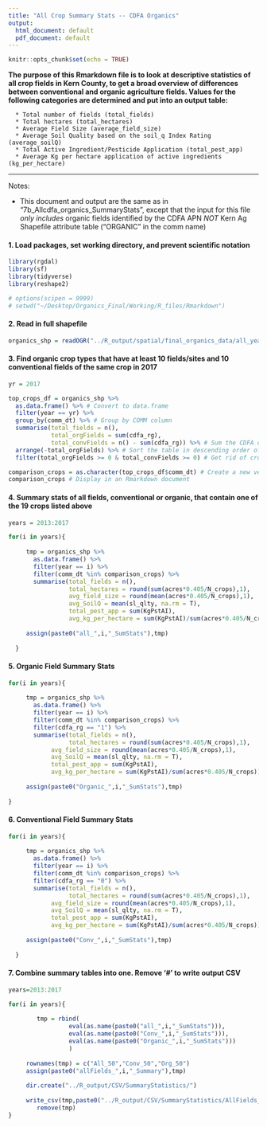 ```yaml
---
title: "All Crop Summary Stats -- CDFA Organics"
output:
  html_document: default
  pdf_document: default
---
```


```r
knitr::opts_chunk$set(echo = TRUE)
```

**The purpose of this Rmarkdown file is to look at descriptive statistics of all crop fields in Kern County, to get a broad overview of differences between conventional and organic agriculture fields. Values for the following categories are determined and put into an output table: **  

      * Total number of fields (total_fields)
      * Total hectares (total_hectares)
      * Average Field Size (average_field_size)
      * Average Soil Quality based on the soil_q Index Rating (average_soilQ)
      * Total Active Ingredient/Pesticide Application (total_pest_app)
      * Average Kg per hectare application of active ingredients (kg_per_hectare)

***

Notes:

- This document and output are the same as in "7b_Allcdfa_organics_SummaryStats", except that the input for this file *only includes* organic fields identified by the CDFA APN *NOT* Kern Ag Shapefile attribute table ("ORGANIC" in the comm name)

#### 1. Load packages, set working directory, and prevent scientific notation
```r

library(rgdal)
library(sf)
library(tidyverse)
library(reshape2)

# options(scipen = 9999)
# setwd("~/Desktop/Organics_Final/Working/R_files/Rmarkdown")
```

#### 2. Read in full shapefile 
```r

organics_shp = readOGR("../R_output/spatial/final_organics_data/all_years/all_years_organics.shp")

```

#### 3. Find organic crop types that have at least 10 fields/sites and 10 conventional fields of the same crop in 2017
```r

yr = 2017

top_crops_df = organics_shp %>% 
  as.data.frame() %>% # Convert to data.frame
  filter(year == yr) %>% 
  group_by(comm_dt) %>% # Group by COMM column
  summarise(total_fields = n(),
            total_orgFields = sum(cdfa_rg),
            total_convFields = n() - sum(cdfa_rg)) %>% # Sum the CDFA column. This tells us how many organic fields of each crop type there are
  arrange(-total_orgFields) %>% # Sort the table in descending order of number of fields per crop type
  filter(total_orgFields >= 0 & total_convFields >= 0) # Get rid of crops with fewer than ten organic fields

comparison_crops = as.character(top_crops_df$comm_dt) # Create a new vector with names of crops with at least ten fields
comparison_crops # Display in an Rmarkdown document
```

#### 4. Summary stats of all fields, conventional or organic, that contain one of the 19 crops listed above
```r

years = 2013:2017

for(i in years){
    
     tmp = organics_shp %>% 
       as.data.frame() %>% 
       filter(year == i) %>% 
       filter(comm_dt %in% comparison_crops) %>% 
       summarise(total_fields = n(),
                 total_hectares = round(sum(acres*0.405/N_crops),1),
                 avg_field_size = round(mean(acres*0.405/N_crops),1),
                 avg_SoilQ = mean(sl_qlty, na.rm = T),
                 total_pest_app = sum(KgPstAI),
                 avg_kg_per_hectare = sum(KgPstAI)/sum(acres*0.405/N_crops))
     
     assign(paste0("all_",i,"_SumStats"),tmp)
     
  }

```

#### 5. Organic Field Summary Stats
```r
for(i in years){
    
     tmp = organics_shp %>% 
       as.data.frame() %>% 
       filter(year == i) %>% 
       filter(comm_dt %in% comparison_crops) %>% 
       filter(cdfa_rg == "1") %>% 
       summarise(total_fields = n(),
                 total_hectares = round(sum(acres*0.405/N_crops),1),
            avg_field_size = round(mean(acres*0.405/N_crops),1),
            avg_SoilQ = mean(sl_qlty, na.rm = T),
            total_pest_app = sum(KgPstAI),
            avg_kg_per_hectare = sum(KgPstAI)/sum(acres*0.405/N_crops))
     
     assign(paste0("Organic_",i,"_SumStats"),tmp)
     
}

```

#### 6. Conventional Field Summary Stats
```r
for(i in years){
    
     tmp = organics_shp %>% 
       as.data.frame() %>% 
       filter(year == i) %>%
       filter(comm_dt %in% comparison_crops) %>% 
       filter(cdfa_rg == "0") %>% 
       summarise(total_fields = n(),
                 total_hectares = round(sum(acres*0.405/N_crops),1),
            avg_field_size = round(mean(acres*0.405/N_crops),1),
            avg_SoilQ = mean(sl_qlty, na.rm = T),
            total_pest_app = sum(KgPstAI),
            avg_kg_per_hectare = sum(KgPstAI)/sum(acres*0.405/N_crops))
     
     assign(paste0("Conv_",i,"_SumStats"),tmp)
     
  }
```

#### 7. Combine summary tables into one. Remove '#' to write output CSV
```r
years=2013:2017

for(i in years){
    
        tmp = rbind(
                 eval(as.name(paste0("all_",i,"_SumStats"))),
                 eval(as.name(paste0("Conv_",i,"_SumStats"))),
                 eval(as.name(paste0("Organic_",i,"_SumStats")))
                 )
     
     rownames(tmp) = c("All_50","Conv_50","Org_50")
     assign(paste0("allFields_",i,"_Summary"),tmp)
     
     dir.create("../R_output/CSV/SummaryStatistics/")
     
     write_csv(tmp,paste0("../R_output/CSV/SummaryStatistics/AllFields_summary_",i,".csv"))
        remove(tmp)
}
```

